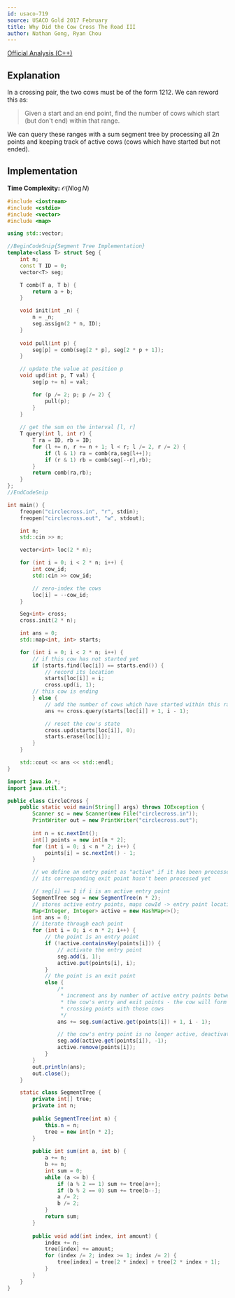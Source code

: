 ```yaml
---
id: usaco-719
source: USACO Gold 2017 February
title: Why Did the Cow Cross The Road III
author: Nathan Gong, Ryan Chou
---
```

 
[Official Analysis (C++)](http://www.usaco.org/current/data/sol_circlecross_gold_feb17.html)

## Explanation

In a crossing pair, the two cows must be of the form $1212$. We can reword this as:

> Given a start and an end point, find the number of cows which start (but don't end) within that range.

We can query these ranges with a sum segment tree by processing all $2n$ points and keeping track of active cows (cows which have started but not ended).

## Implementation

**Time Complexity:** $\mathcal{O}(N\log N)$

<LanguageSection>
<CPPSection>

```cpp
#include <iostream>
#include <cstdio>
#include <vector>
#include <map>

using std::vector;

//BeginCodeSnip{Segment Tree Implementation}
template<class T> struct Seg {
	int n;
	const T ID = 0;
	vector<T> seg;

	T comb(T a, T b) {
		return a + b;
	}

	void init(int _n) {
		n = _n;
		seg.assign(2 * n, ID);
	}
	
	void pull(int p) {
		seg[p] = comb(seg[2 * p], seg[2 * p + 1]);
	}

	// update the value at position p
	void upd(int p, T val) {
		seg[p += n] = val;

		for (p /= 2; p; p /= 2) {
			pull(p);
		}
	}
	
	// get the sum on the interval [l, r]
	T query(int l, int r) {
		T ra = ID, rb = ID;
		for (l += n, r += n + 1; l < r; l /= 2, r /= 2) {
			if (l & 1) ra = comb(ra,seg[l++]);
			if (r & 1) rb = comb(seg[--r],rb);
		}
		return comb(ra,rb);
	}
};
//EndCodeSnip

int main() {
	freopen("circlecross.in", "r", stdin);
	freopen("circlecross.out", "w", stdout);

	int n;
	std::cin >> n;

	vector<int> loc(2 * n);

	for (int i = 0; i < 2 * n; i++) {
		int cow_id;
		std::cin >> cow_id;

		// zero-index the cows
		loc[i] = --cow_id;
	}

	Seg<int> cross;
	cross.init(2 * n);

	int ans = 0;
	std::map<int, int> starts;

	for (int i = 0; i < 2 * n; i++) {
		// if this cow has not started yet
		if (starts.find(loc[i]) == starts.end()) {
			// record its location
			starts[loc[i]] = i;
			cross.upd(i, 1);
		// this cow is ending
		} else {
			// add the number of cows which have started within this range
			ans += cross.query(starts[loc[i]] + 1, i - 1);

			// reset the cow's state
			cross.upd(starts[loc[i]], 0);
			starts.erase(loc[i]);
		}
	}

	std::cout << ans << std::endl;
}
```
</CPPSection>
<JavaSection>
  
```java
import java.io.*;
import java.util.*;

public class CircleCross {
	public static void main(String[] args) throws IOException {
		Scanner sc = new Scanner(new File("circlecross.in"));
		PrintWriter out = new PrintWriter("circlecross.out");
		
		int n = sc.nextInt();
		int[] points = new int[n * 2];
		for (int i = 0; i < n * 2; i++) {
			points[i] = sc.nextInt() - 1;
		}

		// we define an entry point as "active" if it has been processed, but
		// its corresponding exit point hasn't been processed yet

		// seg[i] == 1 if i is an active entry point
		SegmentTree seg = new SegmentTree(n * 2);
		// stores active entry points, maps cowId -> entry point location
		Map<Integer, Integer> active = new HashMap<>(); 
		int ans = 0;
		// iterate through each point
		for (int i = 0; i < n * 2; i++) {
			// the point is an entry point
			if (!active.containsKey(points[i])) {
				// activate the entry point
				seg.add(i, 1);
				active.put(points[i], i);
			} 
			// the point is an exit point
			else {
				/*
				 * increment ans by number of active entry points between
				 * the cow's entry and exit points - the cow will form
				 * crossing points with those cows
				 */
				ans += seg.sum(active.get(points[i]) + 1, i - 1);

				// the cow's entry point is no longer active, deactivate it
				seg.add(active.get(points[i]), -1);
				active.remove(points[i]);
			}
		}
		out.println(ans);
		out.close();
	}

	static class SegmentTree {
		private int[] tree;
		private int n;
	
		public SegmentTree(int n) {
			this.n = n;
			tree = new int[n * 2];
		}
	
		public int sum(int a, int b) {
			a += n;
			b += n;
			int sum = 0;
			while (a <= b) {
				if (a % 2 == 1) sum += tree[a++];
				if (b % 2 == 0) sum += tree[b--];
				a /= 2;
				b /= 2;
			}
			return sum;
		}
	
		public void add(int index, int amount) {
			index += n;
			tree[index] += amount;
			for (index /= 2; index >= 1; index /= 2) {
				tree[index] = tree[2 * index] + tree[2 * index + 1];
			}
		}
	}
}
```
</JavaSection>
</LanguageSection>
